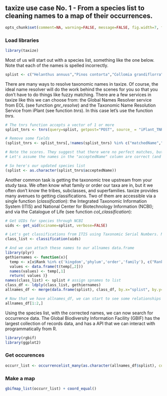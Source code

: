 ## taxize use case No. 1 - From a species list to cleaning names to a map of their occurrences.

```r
opts_chunk$set(comment=NA, warning=FALSE, message=FALSE, fig.width=7, fig.height=6)
```

### Load libraries

```r
library(taxize)
```

Most of us will start out with a species list, something like the one below. Note that each of the names is spelled incorrectly.

```r
splist <- c("Helanthus annuus","Pinos contorta","Collomia grandiflorra", "Abies magnificaa","Rosa california","Datura wrighti","Mimulus bicolour","Nicotiana glauca","Maddia sativa","Bartlettia scapposa")
```

There are many ways to resolve taxonomic names in taxize. Of course, the ideal name resolver will do the work behind the scenes for you so that you don't have to do things like fuzzy matching. There are a few services in taxize like this we can choose from: the Global Names Resolver service from EOL (see function *gnr_resolve*) and the Taxonomic Name Resolution Service from iPlant (see function *tnrs*). In this case let's use the function *tnrs*.

```r
# The tnrs function accepts a vector of 1 or more
splist_tnrs <- tnrs(query=splist, getpost="POST", source_ = "iPlant_TNRS")

# Remove some fields
(splist_tnrs <- splist_tnrs[,!names(splist_tnrs) %in% c("matchedName","annotations","uri")])

# Note the scores. They suggest that there were no perfect matches, but they were all very close, ranging from 0.77 to 0.99 (1 is the highest). 
# Let's assume the names in the "acceptedName" column are correct (and they should be).

# So here's our updated species list
(splist <- as.character(splist_tnrs$acceptedName))
```

Another common task is getting the taxonomic tree upstream from your study taxa. We often know what family or order our taxa are in, but it we often don't know the tribes, subclasses, and superfamilies. taxize provides many avenues to getting classifications. Two of them are accessible via a single function (*classification*): the Integrated Taxonomic Information System (ITIS) and National Center for Biotechnology Information (NCBI); and via the Catalogue of Life (see function *col_classification*):

```r
# Get UIDs for species through NCBI
uids <- get_uid(sciname=splist, verbose=FALSE)

# Let's get classifications from ITIS using Taxonomic Serial Numbers. Note that we could use uBio instead.
class_list <- classification(uids)

# And we can attach these names to our allnames data.frame
library(plyr)
gethiernames <- function(x){
  temp <- x[x$Rank %in% c('kingdom','phylum','order','family'), c("Rank","ScientificName")]
  values <- data.frame(t(temp[,2]))
  names(values) <- temp[,1]
  return( values )}
names(class_list) <- splist # assign spnames to list
class_df <- ldply(class_list, gethiernames)
allnames_df <- merge(data.frame(splist), class_df, by.x="splist", by.y=".id")

# Now that we have allnames_df, we can start to see some relationships among species simply by their shared taxonomic names
allnames_df[1:2,]
```

Using the species list, with the corrected names, we can now search for occurrence data. The Global Biodiversity Information Facility (GBIF) has the largest collection of records data, and has a  API that we can interact with programmatically from R.

```r
library(rgbif)
library(ggplot2)
```

### Get occurences 

```r
occurr_list <- occurrencelist_many(as.character(allnames_df$splist), coordinatestatus = TRUE, maxresults = 50,  fixnames="change")
```

### Make a map

```r
gbifmap_list(occurr_list) + coord_equal()
```